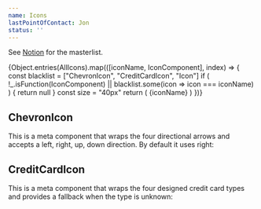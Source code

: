 ```yaml
---
name: Icons
lastPointOfContact: Jon
status: ''
---
```



See [Notion](https://www.notion.so/artsy/Icons-c49c292a40e243baacd7842a4de983d4)
for the masterlist.

<Flex flexWrap="wrap">
  {Object.entries(AllIcons).map(([iconName, IconComponent], index) => {
    const blacklist = ["ChevronIcon", "CreditCardIcon", "Icon"]
    if (
      !_.isFunction(IconComponent) ||
      blacklist.some(icon => icon === iconName)
    ) {
      return null
    }
    const size = "40px"
    return (
      <Box pr={4} pb={2} mb={4} key={index} width="20%">
        <IconComponent width={size} height={size} />
        <Separator my={1} />
        <Sans size="3" weight="medium">
          {iconName}
        </Sans>
      </Box>
    )
  })}
</Flex>

## ChevronIcon

This is a meta component that wraps the four directional arrows and accepts a
left, right, up, down direction. By default it uses right:

<BorderBox>
  <ChevronIcon direction="up" height="40px" width="40px" />
  <ChevronIcon direction="down" height="40px" width="40px" />
  <ChevronIcon direction="left" height="40px" width="40px" />
  <ChevronIcon direction="right" height="40px" width="40px" />   
</BorderBox>

<Spacer mb={3} />

## CreditCardIcon

This is a meta component that wraps the four designed credit card types and
provides a fallback when the type is unknown:

<BorderBox>
  <Flex justifyContent="space-evenly" width="100%">
    <CreditCardIcon type="American Express" height="40px" width="40px" />
    <CreditCardIcon type="Discover" height="40px" width="40px" />
    <CreditCardIcon type="MasterCard" height="40px" width="40px" />
    <CreditCardIcon type="Unknown" height="40px" width="40px" />
    <CreditCardIcon type="Visa" height="40px" width="40px" />
  </Flex>
</BorderBox>
